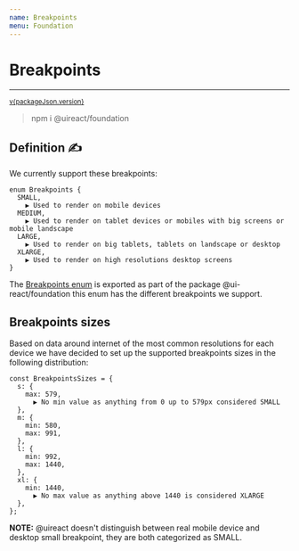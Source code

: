 ```yaml
---
name: Breakpoints
menu: Foundation
---
```



# Breakpoints

---

<sup>
  <a href="https://github.com/inavac182/ui-react/blob/main/packages/foundation/" target="_blank">
    v{packageJson.version}
  </a>
</sup>

> npm i @uireact/foundation

## Definition ✍️

We currently support these breakpoints:

```
enum Breakpoints {
  SMALL,
    ▶︎ Used to render on mobile devices
  MEDIUM,
    ▶︎ Used to render on tablet devices or mobiles with big screens or mobile landscape
  LARGE,
    ▶︎ Used to render on big tablets, tablets on landscape or desktop
  XLARGE,
    ▶︎ Used to render on high resolutions desktop screens
}
```

The [Breakpoints enum](https://github.com/inavac182/uireact/blob/main/packages/foundation/src/types/breakpoints-enum.ts) is exported as part of the package @ui-react/foundation
this enum has the different breakpoints we support.

## Breakpoints sizes

Based on data around internet of the most common resolutions for each device we have decided to set up the supported breakpoints sizes
in the following distribution:

```
const BreakpointsSizes = {
  s: {
    max: 579,
      ▶︎ No min value as anything from 0 up to 579px considered SMALL
  },
  m: {
    min: 580,
    max: 991,
  },
  l: {
    min: 992,
    max: 1440,
  },
  xl: {
    min: 1440,
      ▶︎ No max value as anything above 1440 is considered XLARGE
  },
};
```

**NOTE:** @uireact doesn't distinguish between real mobile device and desktop small breakpoint, they are both categorized as SMALL.
